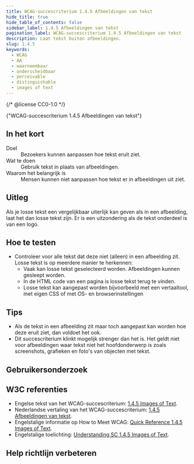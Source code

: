 ```yaml
---
title: WCAG-succescriterium 1.4.5 Afbeeldingen van tekst
hide_title: true
hide_table_of_contents: false
sidebar_label: 1.4.5 Afbeeldingen van tekst
pagination_label: WCAG-succescriterium 1.4.5 Afbeeldingen van tekst
description: Laat tekst buiten afbeeldingen.
slug: 1.4.5
keywords:
  - WCAG
  - AA
  - waarneembaar
  - onderscheidbaar
  - perceivable
  - distinguishable
  - images of text
---
```


{/* @license CC0-1.0 */}


<WcagHeadingGroup level={1} conformanceLevel="Niveau AA">
  {"WCAG-succescriterium 1.4.5 Afbeeldingen van tekst"}
</WcagHeadingGroup>

## In het kort

<dl>
  <div class="dl__item">
    <dt class="dl__term">Doel</dt>
    <dd class="dl__definition">Bezoekers kunnen aanpassen hoe tekst eruit ziet.</dd>
  </div>
  <div class="dl__item">
    <dt class="dl__term">Wat te doen</dt>
    <dd class="dl__definition">Gebruik tekst in plaats van afbeeldingen.</dd>
  </div>
  <div class="dl__item">
    <dt class="dl__term">Waarom het belangrijk is</dt>
    <dd class="dl__definition">Mensen kunnen niet aanpassen hoe tekst er in afbeeldingen uit ziet.</dd>
  </div>
</dl>

## Uitleg

<Summary />

Als je losse tekst een vergelijkbaar uiterlijk kan geven als in een afbeelding, laat het dan losse tekst zijn. Er is een uitzondering als de tekst onderdeel is van een logo.

## Hoe te testen

- Controleer voor alle tekst dat deze niet (alleen) in een afbeelding zit. Losse tekst is op meerdere manier te herkennen:
  - Vaak kan losse tekst geselecteerd worden. Afbeeldingen kunnen gesleept worden.
  - In de HTML code van een pagina is losse tekst terug te vinden.
  - Losse tekst kan aangepast worden bijvoorbeeld met een vertaaltool, met eigen CSS of met OS- en browserinstellingen

## Tips

- Als de tekst in een afbeelding zit maar toch aangepast kan worden hoe deze eruit ziet, dan voldoet het ook.
- Dit succescriterium klinkt mogelijk strenger dan het is. Het geldt niet voor afbeeldingen waar tekst niet het hoofdonderwerp is zoals screenshots, grafieken en foto's van objecten met tekst.

## Gebruikersonderzoek

<CTAGebruikersonderzoek />

## W3C referenties

- Engelse tekst van het WCAG-succescriterium: [<span lang="en">1.4.5 Images of Text</span>](https://www.w3.org/TR/WCAG22/#resize-text).
- Nederlandse vertaling van het WCAG-succescriterium: [1.4.5 Afbeeldingen van tekst](https://www.w3.org/Translations/WCAG22-nl/#afbeeldingen-van-tekst).
- Engelstalige informatie op <span lang="en">How to Meet WCAG</span>: [<span lang="en">Quick Reference 1.4.5 Images of Text</span>](https://www.w3.org/WAI/WCAG22/quickref/#resize-text).
- Engelstalige toelichting: [<span lang="en">Understanding SC 1.4.5 Images of Text</span>](https://www.w3.org/WAI/WCAG22/Understanding/resize-text.html).

<SpotlightSection>
  <Markdown omitH1 headinglevel={3}>
    <Disclaimer />
  </Markdown>
</SpotlightSection>

## Help richtlijn verbeteren

<Markdown omitH1 headinglevel={3}>
  <WCAGFooterInfo />
</Markdown>
